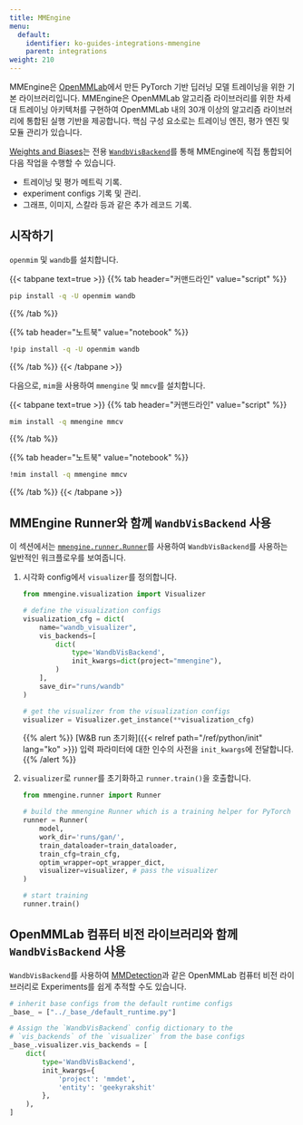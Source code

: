 ```yaml
---
title: MMEngine
menu:
  default:
    identifier: ko-guides-integrations-mmengine
    parent: integrations
weight: 210
---
```


MMEngine은 [OpenMMLab](https://github.com/open-mmlab)에서 만든 PyTorch 기반 딥러닝 모델 트레이닝을 위한 기본 라이브러리입니다. MMEngine은 OpenMMLab 알고리즘 라이브러리를 위한 차세대 트레이닝 아키텍처를 구현하여 OpenMMLab 내의 30개 이상의 알고리즘 라이브러리에 통합된 실행 기반을 제공합니다. 핵심 구성 요소로는 트레이닝 엔진, 평가 엔진 및 모듈 관리가 있습니다.

[Weights and Biases](https://wandb.ai/site)는 전용 [`WandbVisBackend`](https://mmengine.readthedocs.io/en/latest/api/generated/mmengine.visualization.WandbVisBackend.html#mmengine.visualization.WandbVisBackend)를 통해 MMEngine에 직접 통합되어 다음 작업을 수행할 수 있습니다.
- 트레이닝 및 평가 메트릭 기록.
- experiment configs 기록 및 관리.
- 그래프, 이미지, 스칼라 등과 같은 추가 레코드 기록.

## 시작하기

`openmim` 및 `wandb`를 설치합니다.

{{< tabpane text=true >}}
{{% tab header="커맨드라인" value="script" %}}

``` bash
pip install -q -U openmim wandb
```

{{% /tab %}}

{{% tab header="노트북" value="notebook" %}}

``` bash
!pip install -q -U openmim wandb
```

{{% /tab %}}
{{< /tabpane >}}

다음으로, `mim`을 사용하여 `mmengine` 및 `mmcv`를 설치합니다.

{{< tabpane text=true >}}
{{% tab header="커맨드라인" value="script" %}}

``` bash
mim install -q mmengine mmcv
```

{{% /tab %}}

{{% tab header="노트북" value="notebook" %}}

``` bash
!mim install -q mmengine mmcv
```

{{% /tab %}}
{{< /tabpane >}}

## MMEngine Runner와 함께 `WandbVisBackend` 사용

이 섹션에서는 [`mmengine.runner.Runner`](https://mmengine.readthedocs.io/en/latest/api/generated/mmengine.runner.Runner.html#mmengine.runner.Runner)를 사용하여 `WandbVisBackend`를 사용하는 일반적인 워크플로우를 보여줍니다.

1. 시각화 config에서 `visualizer`를 정의합니다.

    ```python
    from mmengine.visualization import Visualizer

    # define the visualization configs
    visualization_cfg = dict(
        name="wandb_visualizer",
        vis_backends=[
            dict(
                type='WandbVisBackend',
                init_kwargs=dict(project="mmengine"),
            )
        ],
        save_dir="runs/wandb"
    )

    # get the visualizer from the visualization configs
    visualizer = Visualizer.get_instance(**visualization_cfg)
    ```

    {{% alert %}}
    [W&B run 초기화]({{< relref path="/ref/python/init" lang="ko" >}}) 입력 파라미터에 대한 인수의 사전을 `init_kwargs`에 전달합니다.
    {{% /alert %}}

2. `visualizer`로 `runner`를 초기화하고 `runner.train()`을 호출합니다.

    ```python
    from mmengine.runner import Runner

    # build the mmengine Runner which is a training helper for PyTorch
    runner = Runner(
        model,
        work_dir='runs/gan/',
        train_dataloader=train_dataloader,
        train_cfg=train_cfg,
        optim_wrapper=opt_wrapper_dict,
        visualizer=visualizer, # pass the visualizer
    )

    # start training
    runner.train()
    ```

## OpenMMLab 컴퓨터 비전 라이브러리와 함께 `WandbVisBackend` 사용

`WandbVisBackend`를 사용하여 [MMDetection](https://mmdetection.readthedocs.io/)과 같은 OpenMMLab 컴퓨터 비전 라이브러리로 Experiments를 쉽게 추적할 수도 있습니다.

```python
# inherit base configs from the default runtime configs
_base_ = ["../_base_/default_runtime.py"]

# Assign the `WandbVisBackend` config dictionary to the
# `vis_backends` of the `visualizer` from the base configs
_base_.visualizer.vis_backends = [
    dict(
        type='WandbVisBackend',
        init_kwargs={
            'project': 'mmdet',
            'entity': 'geekyrakshit'
        },
    ),
]
```